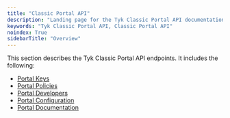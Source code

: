 ```yaml
---
title: "Classic Portal API"
description: "Landing page for the Tyk Classic Portal API documentation"
keywords: "Tyk Classic Portal API, Classic Portal API"
noindex: True
sidebarTitle: "Overview"
---
```



<LegacyClassicPortalApi/>


This section describes the Tyk Classic Portal API endpoints. It includes the following:

* [Portal Keys](/nightly/tyk-apis/tyk-portal-api/portal-keys)
* [Portal Policies](/nightly/tyk-apis/tyk-dashboard-api/portal-policies)
* [Portal Developers](/nightly/tyk-apis/tyk-portal-api/portal-developers)
* [Portal Configuration](/nightly/tyk-apis/tyk-portal-api/portal-configuration)
* [Portal Documentation](/nightly/tyk-apis/tyk-portal-api/portal-documentation)